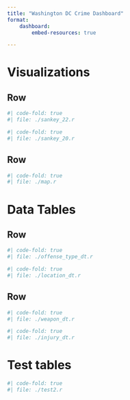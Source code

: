 ```yaml
---
title: "Washington DC Crime Dashboard"
format: 
    dashboard:
        embed-resources: true

---
```


# Visualizations

## Row

```r
#| code-fold: true
#| file: ./sankey_22.r
```

```r
#| code-fold: true
#| file: ./sankey_20.r
```

## Row

```r
#| code-fold: true
#| file: ./map.r
```

# Data Tables

## Row

```r
#| code-fold: true
#| file: ./offense_type_dt.r
```

```r
#| code-fold: true
#| file: ./location_dt.r
```

## Row

```r
#| code-fold: true
#| file: ./weapon_dt.r
```

```r
#| code-fold: true
#| file: ./injury_dt.r
```

# Test tables

```r
#| code-fold: true
#| file: ./test2.r
```